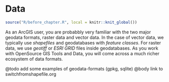 # Data

```r
source("R/before_chapter.R", local = knitr::knit_global())
```

As an ArcGIS user, you are probabbly very familiar with the two major geodata formats, raster data and vector data. In the case of vector data, we typically use *shapefiles* and geodatabases with *feature classes*. For raster data, we use *geotiff* or *ESRI GRID* files inside geodatabases. As you work with OpenSource GIS Tools and Data, you will come across a much richer ecosystem of data formats. 

@todo add some examples of geodata-formats (gpkg, sqlite)
@body link to switchfromshapefile.org





